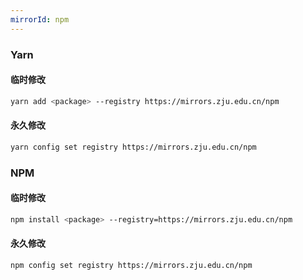 ```yaml
---
mirrorId: npm
---
```


### Yarn

#### 临时修改

```bash
yarn add <package> --registry https://mirrors.zju.edu.cn/npm
```

#### 永久修改

```bash
yarn config set registry https://mirrors.zju.edu.cn/npm
```

### NPM

#### 临时修改

```bash
npm install <package> --registry=https://mirrors.zju.edu.cn/npm
```

#### 永久修改

```bash
npm config set registry https://mirrors.zju.edu.cn/npm
```
